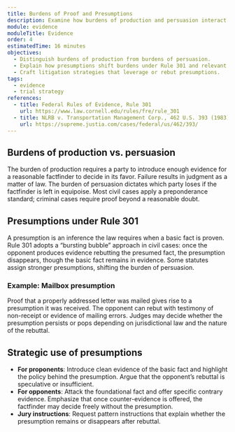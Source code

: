 ```yaml
---
title: Burdens of Proof and Presumptions
description: Examine how burdens of production and persuasion interact with evidentiary presumptions at trial.
module: evidence
moduleTitle: Evidence
order: 4
estimatedTime: 16 minutes
objectives:
  - Distinguish burdens of production from burdens of persuasion.
  - Explain how presumptions shift burdens under Rule 301 and relevant statutes.
  - Craft litigation strategies that leverage or rebut presumptions.
tags:
  - evidence
  - trial strategy
references:
  - title: Federal Rules of Evidence, Rule 301
    url: https://www.law.cornell.edu/rules/fre/rule_301
  - title: NLRB v. Transportation Management Corp., 462 U.S. 393 (1983)
    url: https://supreme.justia.com/cases/federal/us/462/393/
---
```

## Burdens of production vs. persuasion

The burden of production requires a party to introduce enough evidence for a reasonable factfinder to decide in its favor. Failure
results in judgment as a matter of law. The burden of persuasion dictates which party loses if the factfinder is left in equipoise.
Most civil cases apply a preponderance standard; criminal cases require proof beyond a reasonable doubt.

## Presumptions under Rule 301

A presumption is an inference the law requires when a basic fact is proven. Rule 301 adopts a “bursting bubble” approach in civil
cases: once the opponent produces evidence rebutting the presumed fact, the presumption disappears, though the basic fact remains
in evidence. Some statutes assign stronger presumptions, shifting the burden of persuasion.

### Example: Mailbox presumption

Proof that a properly addressed letter was mailed gives rise to a presumption it was received. The opponent can rebut with
testimony of non-receipt or evidence of mailing errors. Judges may decide whether the presumption persists or pops depending on
jurisdictional law and the nature of the rebuttal.

## Strategic use of presumptions

- **For proponents**: Introduce clean evidence of the basic fact and highlight the policy behind the presumption. Argue that the
  opponent’s rebuttal is speculative or insufficient.
- **For opponents**: Attack the foundational fact and offer specific contrary evidence. Emphasize that once counter-evidence is
  offered, the factfinder may decide freely without the presumption.
- **Jury instructions**: Request pattern instructions that explain whether the presumption remains or disappears after rebuttal.
